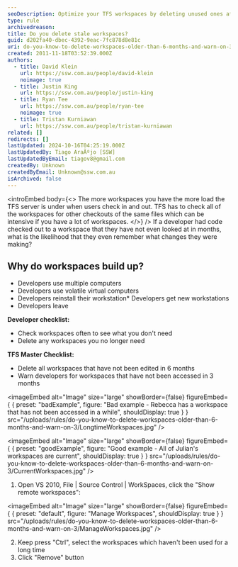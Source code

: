 ```yaml
---
seoDescription: Optimize your TFS workspaces by deleting unused ones after 6 months and warning developers about stale spaces after 3 months.
type: rule
archivedreason:
title: Do you delete stale workspaces?
guid: d202fa40-dbec-4392-9eac-7fc878d8e81c
uri: do-you-know-to-delete-workspaces-older-than-6-months-and-warn-on-3
created: 2011-11-18T03:52:39.000Z
authors:
  - title: David Klein
    url: https://ssw.com.au/people/david-klein
    noimage: true
  - title: Justin King
    url: https://ssw.com.au/people/justin-king
  - title: Ryan Tee
    url: https://ssw.com.au/people/ryan-tee
    noimage: true
  - title: Tristan Kurniawan
    url: https://ssw.com.au/people/tristan-kurniawan
related: []
redirects: []
lastUpdated: 2024-10-16T04:25:19.000Z
lastUpdatedBy: Tiago AraÃºjo [SSW]
lastUpdatedByEmail: tiagov8@gmail.com
createdBy: Unknown
createdByEmail: Unknown@ssw.com.au
isArchived: false
---
```


<introEmbed
  body={<>
The more workspaces you have the more load the TFS server is under when users check in and out. TFS has to check all of the workspaces for other checkouts of the same files which can be intensive if you have a lot of workspaces.
  </>}
/>
If a developer had code checked out to a workspace that they have not even looked at in months, what is the likelihood that they even remember what changes they were making?

## Why do workspaces build up?

* Developers use multiple computers
* Developers use volatile virtual computers
* Developers reinstall their workstation* Developers get new workstations
* Developers leave

**Developer checklist:**

* Check workspaces often to see what you don't need
* Delete any workspaces you no longer need

**TFS Master Checklist:**

* Delete all workspaces that have not been edited in 6 months
* Warn developers for workspaces that have not been accessed in 3 months

<imageEmbed
  alt="Image"
  size="large"
  showBorder={false}
  figureEmbed={ {
    preset: "badExample",
    figure: "Bad example - Rebecca has a workspace that has not been accessed in a while",
    shouldDisplay: true
  } }
  src="/uploads/rules/do-you-know-to-delete-workspaces-older-than-6-months-and-warn-on-3/LongtimeWorkspaces.jpg"
/>

<imageEmbed
  alt="Image"
  size="large"
  showBorder={false}
  figureEmbed={ {
    preset: "goodExample",
    figure: "Good example - All of Julian's workspaces are current",
    shouldDisplay: true
  } }
  src="/uploads/rules/do-you-know-to-delete-workspaces-older-than-6-months-and-warn-on-3/CurrentWorkspaces.jpg"
/>

1. Open VS 2010, File | Source Control | WorkSpaces, click the "Show remote workspaces":

   
<imageEmbed
  alt="Image"
  size="large"
  showBorder={false}
  figureEmbed={ {
    preset: "default",
    figure: "Manage Workspaces",
    shouldDisplay: true
  } }
  src="/uploads/rules/do-you-know-to-delete-workspaces-older-than-6-months-and-warn-on-3/ManageWorkspaces.jpg"
/>

2. Keep press "Ctrl", select the workspaces which haven't been used for a long time
3. Click "Remove" button
